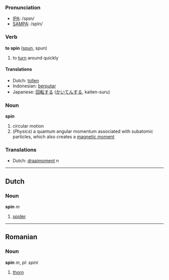 === Pronunciation ===
*[[w:IPA|IPA]]: /spɪn/
*[[w:SAMPA|SAMPA]]: /spIn/

=== Verb ===

'''to spin''' ([[spun]], spun)

# to [[turn]] around quickly

==== Translations ====
*Dutch: [[tollen]]
*Indonesian: [[putar|berputar]]
*Japanese: [[回転]]する ([[かいてん]]する, kaiten-suru)

=== Noun ===

'''spin'''

#circular motion
#(''Physics'') a quantum angular momentum associated with subatomic particles, which also creates a [[magnetic moment]]

=== Translations ===
*Dutch: [[draaimoment]] ''n''

----

==Dutch==

=== Noun ===

'''spin''' ''m''

# [[spider]]
----

==Romanian==

=== Noun ===

'''spin''' ''m'', ''pl: spini''

# [[thorn]]